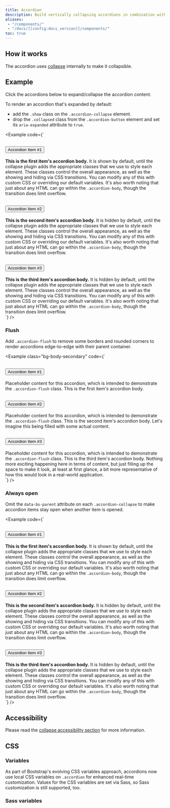 ```yaml
---
title: Accordion
description: Build vertically collapsing accordions in combination with our Collapse JavaScript plugin.
aliases:
 - "/components/"
 - "/docs/[[config:docs_version]]/components/"
toc: true
---
```


## How it works

The accordion uses [collapse]([[docsref:/components/collapse]]) internally to make it collapsible.

<Callout name="info-prefersreducedmotion" />

## Example

Click the accordions below to expand/collapse the accordion content.

To render an accordion that's expanded by default:
- add the `.show` class on the `.accordion-collapse` element.
- drop the `.collapsed` class from the `.accordion-button` element and set its `aria-expanded` attribute to `true`.

<Example code={`<div class="accordion" id="accordionExample">
  <div class="accordion-item">
    <h2 class="accordion-header">
      <button class="accordion-button" type="button" data-bs-toggle="collapse" data-bs-target="#collapseOne" aria-expanded="true" aria-controls="collapseOne">
        Accordion Item #1
      </button>
    </h2>
    <div id="collapseOne" class="accordion-collapse collapse show" data-bs-parent="#accordionExample">
      <div class="accordion-body">
        <strong>This is the first item's accordion body.</strong> It is shown by default, until the collapse plugin adds the appropriate classes that we use to style each element. These classes control the overall appearance, as well as the showing and hiding via CSS transitions. You can modify any of this with custom CSS or overriding our default variables. It's also worth noting that just about any HTML can go within the <code>.accordion-body</code>, though the transition does limit overflow.
      </div>
    </div>
  </div>
  <div class="accordion-item">
    <h2 class="accordion-header">
      <button class="accordion-button collapsed" type="button" data-bs-toggle="collapse" data-bs-target="#collapseTwo" aria-expanded="false" aria-controls="collapseTwo">
        Accordion Item #2
      </button>
    </h2>
    <div id="collapseTwo" class="accordion-collapse collapse" data-bs-parent="#accordionExample">
      <div class="accordion-body">
        <strong>This is the second item's accordion body.</strong> It is hidden by default, until the collapse plugin adds the appropriate classes that we use to style each element. These classes control the overall appearance, as well as the showing and hiding via CSS transitions. You can modify any of this with custom CSS or overriding our default variables. It's also worth noting that just about any HTML can go within the <code>.accordion-body</code>, though the transition does limit overflow.
      </div>
    </div>
  </div>
  <div class="accordion-item">
    <h2 class="accordion-header">
      <button class="accordion-button collapsed" type="button" data-bs-toggle="collapse" data-bs-target="#collapseThree" aria-expanded="false" aria-controls="collapseThree">
        Accordion Item #3
      </button>
    </h2>
    <div id="collapseThree" class="accordion-collapse collapse" data-bs-parent="#accordionExample">
      <div class="accordion-body">
        <strong>This is the third item's accordion body.</strong> It is hidden by default, until the collapse plugin adds the appropriate classes that we use to style each element. These classes control the overall appearance, as well as the showing and hiding via CSS transitions. You can modify any of this with custom CSS or overriding our default variables. It's also worth noting that just about any HTML can go within the <code>.accordion-body</code>, though the transition does limit overflow.
      </div>
    </div>
  </div>
</div>`} />

### Flush

Add `.accordion-flush` to remove some borders and rounded corners to render accordions edge-to-edge with their parent container.

<Example class="bg-body-secondary" code={`<div class="accordion accordion-flush" id="accordionFlushExample">
  <div class="accordion-item">
    <h2 class="accordion-header">
      <button class="accordion-button collapsed" type="button" data-bs-toggle="collapse" data-bs-target="#flush-collapseOne" aria-expanded="false" aria-controls="flush-collapseOne">
        Accordion Item #1
      </button>
    </h2>
    <div id="flush-collapseOne" class="accordion-collapse collapse" data-bs-parent="#accordionFlushExample">
      <div class="accordion-body">Placeholder content for this accordion, which is intended to demonstrate the <code>.accordion-flush</code> class. This is the first item's accordion body.</div>
    </div>
  </div>
  <div class="accordion-item">
    <h2 class="accordion-header">
      <button class="accordion-button collapsed" type="button" data-bs-toggle="collapse" data-bs-target="#flush-collapseTwo" aria-expanded="false" aria-controls="flush-collapseTwo">
        Accordion Item #2
      </button>
    </h2>
    <div id="flush-collapseTwo" class="accordion-collapse collapse" data-bs-parent="#accordionFlushExample">
      <div class="accordion-body">Placeholder content for this accordion, which is intended to demonstrate the <code>.accordion-flush</code> class. This is the second item's accordion body. Let's imagine this being filled with some actual content.</div>
    </div>
  </div>
  <div class="accordion-item">
    <h2 class="accordion-header">
      <button class="accordion-button collapsed" type="button" data-bs-toggle="collapse" data-bs-target="#flush-collapseThree" aria-expanded="false" aria-controls="flush-collapseThree">
        Accordion Item #3
      </button>
    </h2>
    <div id="flush-collapseThree" class="accordion-collapse collapse" data-bs-parent="#accordionFlushExample">
      <div class="accordion-body">Placeholder content for this accordion, which is intended to demonstrate the <code>.accordion-flush</code> class. This is the third item's accordion body. Nothing more exciting happening here in terms of content, but just filling up the space to make it look, at least at first glance, a bit more representative of how this would look in a real-world application.</div>
    </div>
  </div>
</div>`} />

### Always open

Omit the `data-bs-parent` attribute on each `.accordion-collapse` to make accordion items stay open when another item is opened.

<Example code={`<div class="accordion" id="accordionPanelsStayOpenExample">
  <div class="accordion-item">
    <h2 class="accordion-header">
      <button class="accordion-button" type="button" data-bs-toggle="collapse" data-bs-target="#panelsStayOpen-collapseOne" aria-expanded="true" aria-controls="panelsStayOpen-collapseOne">
        Accordion Item #1
      </button>
    </h2>
    <div id="panelsStayOpen-collapseOne" class="accordion-collapse collapse show">
      <div class="accordion-body">
        <strong>This is the first item's accordion body.</strong> It is shown by default, until the collapse plugin adds the appropriate classes that we use to style each element. These classes control the overall appearance, as well as the showing and hiding via CSS transitions. You can modify any of this with custom CSS or overriding our default variables. It's also worth noting that just about any HTML can go within the <code>.accordion-body</code>, though the transition does limit overflow.
      </div>
    </div>
  </div>
  <div class="accordion-item">
    <h2 class="accordion-header">
      <button class="accordion-button collapsed" type="button" data-bs-toggle="collapse" data-bs-target="#panelsStayOpen-collapseTwo" aria-expanded="false" aria-controls="panelsStayOpen-collapseTwo">
        Accordion Item #2
      </button>
    </h2>
    <div id="panelsStayOpen-collapseTwo" class="accordion-collapse collapse">
      <div class="accordion-body">
        <strong>This is the second item's accordion body.</strong> It is hidden by default, until the collapse plugin adds the appropriate classes that we use to style each element. These classes control the overall appearance, as well as the showing and hiding via CSS transitions. You can modify any of this with custom CSS or overriding our default variables. It's also worth noting that just about any HTML can go within the <code>.accordion-body</code>, though the transition does limit overflow.
      </div>
    </div>
  </div>
  <div class="accordion-item">
    <h2 class="accordion-header">
      <button class="accordion-button collapsed" type="button" data-bs-toggle="collapse" data-bs-target="#panelsStayOpen-collapseThree" aria-expanded="false" aria-controls="panelsStayOpen-collapseThree">
        Accordion Item #3
      </button>
    </h2>
    <div id="panelsStayOpen-collapseThree" class="accordion-collapse collapse">
      <div class="accordion-body">
        <strong>This is the third item's accordion body.</strong> It is hidden by default, until the collapse plugin adds the appropriate classes that we use to style each element. These classes control the overall appearance, as well as the showing and hiding via CSS transitions. You can modify any of this with custom CSS or overriding our default variables. It's also worth noting that just about any HTML can go within the <code>.accordion-body</code>, though the transition does limit overflow.
      </div>
    </div>
  </div>
</div>`} />

## Accessibility

Please read the [collapse accessibility section]([[docsref:/components/collapse#accessibility]]) for more information.

## CSS

### Variables

<AddedIn version="5.2.0" />

As part of Bootstrap's evolving CSS variables approach, accordions now use local CSS variables on `.accordion` for enhanced real-time customization. Values for the CSS variables are set via Sass, so Sass customization is still supported, too.

<ScssDocs name="accordion-css-vars" file="scss/_accordion.scss" />

### Sass variables

<ScssDocs name="accordion-variables" file="scss/_variables.scss" />

